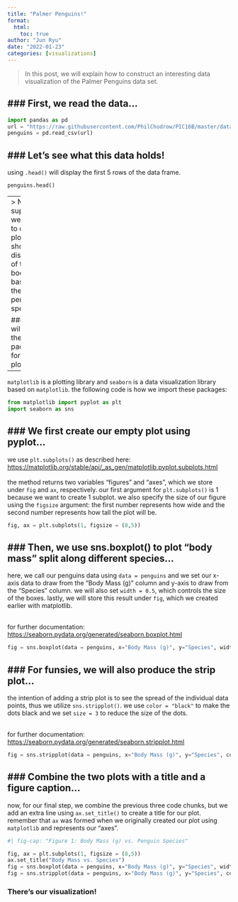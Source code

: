 ```yaml
---
title: "Palmer Penguins!"
format:
  html:
    toc: true
author: "Jun Ryu"
date: "2022-01-23"
categories: [visualizations]
---
```


>In this post, we will explain how to construct an interesting data visualization of the Palmer Penguins data set.


### First, we read the data...
--- 

```python
import pandas as pd
url = "https://raw.githubusercontent.com/PhilChodrow/PIC16B/master/datasets/palmer_penguins.csv"
penguins = pd.read_csv(url)
```

### Let's see what this data holds!
---

using `.head()` will display the first 5 rows of the data frame.

```python
penguins.head()
```
---
> Now, suppose we wanted to create a plot that shows the distribution of the body mass based on the penguin's species.


### We will import the correct packages for plotting...
---

`matplotlib` is a plotting library and `seaborn` is a data visualization library based on `matplotlib`. the following code is how we import these packages:

```python
from matplotlib import pyplot as plt 
import seaborn as sns
```

### We first create our empty plot using pyplot...
---

we use `plt.subplots()` as described here: <https://matplotlib.org/stable/api/_as_gen/matplotlib.pyplot.subplots.html> <br> <br>
the method returns two variables "figures" and "axes", which we store under `fig` and `ax`, respectively. our first argument for `plt.subplots()` is 1 because we want to create 1 subplot. we also specify the size of our figure using the `figsize` argument: the first number represents how wide and the second number represents how tall the plot will be.

```python
fig, ax = plt.subplots(1, figsize = (8,5))
```

### Then, we use sns.boxplot() to plot "body mass" split along different species...
---

here, we call our penguins data using `data = penguins` and we set our x-axis data to draw from the "Body Mass (g)" column and y-axis to draw from the "Species" column. we will also set `width = 0.5`, which controls the size of the boxes. lastly, we will store this result under `fig`, which we created earlier with matplotlib. <br><br>

for further documentation: <https://seaborn.pydata.org/generated/seaborn.boxplot.html>

```python
fig = sns.boxplot(data = penguins, x="Body Mass (g)", y="Species", width=0.5)

```

### For funsies, we will also produce the strip plot...
---

the intention of adding a strip plot is to see the spread of the individual data points, thus we utilize `sns.stripplot()`. we use `color = "black"` to make the dots black and we set `size = 3` to reduce the size of the dots. <br><br>

for further documentation: <https://seaborn.pydata.org/generated/seaborn.stripplot.html>

```python
fig = sns.stripplot(data = penguins, x="Body Mass (g)", y="Species", color = "black", size = 3)

```

### Combine the two plots with a title and a figure caption...
---

now, for our final step, we combine the previous three code chunks, but we add an extra line using `ax.set_title()` to create a title for our plot. remember that `ax` was formed when we originally created our plot using `matplotlib` and represents our "axes".

```python

#| fig-cap: "Figure 1: Body Mass (g) vs. Penguin Species"

fig, ax = plt.subplots(1, figsize = (8,5))
ax.set_title("Body Mass vs. Species")
fig = sns.boxplot(data = penguins, x="Body Mass (g)", y="Species", width=0.5)
fig = sns.stripplot(data = penguins, x="Body Mass (g)", y="Species", color = "black", size = 3)
```

### There's our visualization!
